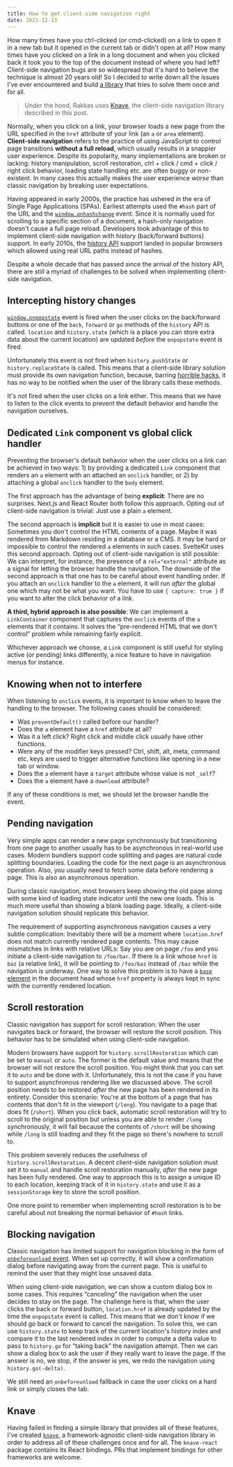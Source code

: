 ```yaml
---
title: How to get client-side navigation right
date: 2021-12-13
---
```



How many times have you ctrl-clicked (or cmd-clicked) on a link to open it in a new tab but it opened in the current tab or didn't open at all? How many times have you clicked on a link in a long document and when you clicked back it took you to the top of the document instead of where you had left? Client-side navigation bugs are so widespread that it's hard to believe the technique is almost 20 years old! So I decided to write down all the issues I've ever encountered and build [a library](https://github.com/cyco130/knave) that tries to solve them once and for all.

> Under the hood, Rakkas uses [Knave](https://github.com/cyco130/knave), the client-side navigation library described in this post.

Normally, when you click on a link, your browser loads a new page from the URL specified in the `href` attribute of your link (an `a` or `area` element). **Client-side navigation** refers to the practice of using JavaScript to control page transitions **without a full reload**, which usually results in a snappier user experience. Despite its popularity, many implementations are broken or lacking: history manipulation, scroll restoration, ctrl + click / cmd + click / right click behavior, loading state handling etc. are often buggy or non-existent. In many cases this actually makes the user experience _worse_ than classic navigation by breaking user expectations.

Having appeared in early 2000s, the practice has ushered in the era of Single Page Applications (SPAs). Earliest attempts used the `#hash` part of the URL and the [`window.onhashchange`](https://developer.mozilla.org/en-US/docs/Web/API/WindowEventHandlers/onhashchange) event. Since it is normally used for scrolling to a specific section of a document, a hash-only navigation doesn't cause a full page reload. Developers took advantage of this to implement client-side navigation with history (back/forward buttons) support. In early 2010s, the [history API](https://developer.mozilla.org/en-US/docs/Web/API/History_API) support landed in popular browsers which allowed using real URL paths instead of hashes.

Despite a whole decade that has passed since the arrival of the history API, there are still a myriad of challenges to be solved when implementing client-side navigation.

## Intercepting history changes

[`window.onpopstate`](https://developer.mozilla.org/en-US/docs/Web/API/WindowEventHandlers/onpopstate) event is fired when the user clicks on the back/forward buttons or one of the `back`, `forward` or `go` methods of the `history` API is called. `location` and `history.state` (which is a place you can store extra data about the current location) are updated _before_ the `onpopstate` event is fired.

Unfortunately this event is not fired when `history.pushState` or `history.replaceState` is called. This means that a client-side library solution must provide its own navigation function, because, barring [horrible hacks](https://stackoverflow.com/a/4585031), it has no way to be notified when the user of the library calls these methods.

It's not fired when the user clicks on a link either. This means that we have to listen to the click events to prevent the default behavior and handle the navigation ourselves.

## Dedicated `Link` component vs global click handler

Preventing the browser's default behavior when the user clicks on a link can be achieved in two ways: 1) by providing a dedicated `Link` component that renders an `a` element with an attached an `onclick` handler, or 2) by attaching a global `onclick` handler to the `body` element.

The first approach has the advantage of being **explicit**: There are no surprises. Next.js and React Router both follow this approach. Opting out of client-side navigation is trivial: Just use a plain `a` element.

The second approach is **implicit** but it is easier to use in most cases: Sometimes you don't control the HTML contents of a page. Maybe it was rendered from Markdown residing in a database or a CMS. It may be hard or impossible to control the rendered `a` elements in such cases. SvelteKit uses this second approach. Opting out of client-side navigation is still possible: We can interpret, for instance, the presence of a `rel="external"` attribute as a signal for letting the browser handle the navigation. The downside of the second approach is that one has to be careful about event handling order. If you attach an `onclick` handler to the `a` element, it will run _after_ the global one which may not be what you want. You have to use `{ capture: true }` if you want to alter the click behavior of a link.

**A third, hybrid approach is also possible**: We can implement a `LinkContainer` component that captures the `onclick` events of the `a` elements that it contains. It solves the “pre-rendered HTML that we don't control” problem while remaining fairly explicit.

Whichever approach we choose, a `Link` component is still useful for styling active (or pending) links differently, a nice feature to have in navigation menus for instance.

## Knowing when not to interfere

When listening to `onclick` events, it is important to know when to leave the handling to the browser. The following cases should be considered:

- Was `preventDefault()` called before our handler?
- Does the `a` element have a `href` attribute at all?
- Was it a left click? Right click and middle click usually have other functions.
- Were any of the modifier keys pressed? Ctrl, shift, alt, meta, command etc. keys are used to trigger alternative functions like opening in a new tab or window.
- Does the `a` element have a `target` attribute whose value is not `_self`?
- Does the `a` element have a `download` attribute?

If any of these conditions is met, we should let the browser handle the event.

## Pending navigation

Very simple apps can render a new page synchronously but transitioning from one page to another usually has to be asynchronous in real-world use cases. Modern bundlers support code splitting and pages are natural code splitting boundaries. Loading the code for the next page is an asynchronous operation. Also, you usually need to fetch some data before rendering a page. This is also an asynchronous operation.

During classic navigation, most browsers keep showing the old page along with some kind of loading state indicator until the new one loads. This is much more useful than showing a blank loading page. Ideally, a client-side navigation solution should replicate this behavior.

The requirement of supporting asynchronous navigation causes a very subtle complication: Inevitably there will be a moment where `location.href` does not match currently rendered page contents. This may cause mismatches in links with relative URLs: Say you are on page `/foo` and you initiate a client-side navigation to `/foo/bar`. If there is a link whose `href` is `baz` (a relative link), it will be pointing to `/foo/baz` instead of `/baz` while the navigation is underway. One way to solve this problem is to have a [`base` element](https://developer.mozilla.org/en-US/docs/Web/HTML/Element/base) in the document head whose `href` property is always kept in sync with the currently rendered location.

## Scroll restoration

Classic navigation has support for scroll restoration: When the user navigates back or forward, the browser will restore the scroll position. This behavior has to be simulated when using client-side navigation.

Modern browsers have support for `history.scrollRestoration` which can be set to `manual` or `auto`. The former is the default value and means that the browser will not restore the scroll position. You might think that you can set it to `auto` and be done with it. Unfortunately, this is not the case if you have to support asynchronous rendering like we discussed above. The scroll position needs to be restored _after_ the new page has been rendered in its entirety. Consider this scenario: You're at the bottom of a page that has contents that don't fit in the viewport (`/long`). You navigate to a page that does fit (`/short`). When you click back, automatic scroll restoration will try to scroll to the original position but unless you are able to render `/long` synchronously, it will fail because the contents of `/short` will be showing while `/long` is still loading and they fit the page so there's nowhere to scroll to.

This problem severely reduces the usefulness of `history.scrollRestoration`. A decent client-side navigation solution must set it to `manual` and handle scroll restoration manually, _after_ the new page has been fully rendered. One way to approach this is to assign a unique ID to each location, keeping track of it in `history.state` and use it as a `sessionStorage` key to store the scroll position.

One more point to remember when implementing scroll restoration is to be careful about not breaking the normal behavior of `#hash` links.

## Blocking navigation

Classic navigation has limited support for navigation blocking in the form of [`onbeforeunload` event](https://developer.mozilla.org/en-US/docs/Web/API/WindowEventHandlers/onbeforeunload). When set up correctly, it will show a confirmation dialog before navigating away from the current page. This is useful to remind the user that they might lose unsaved data.

When using client-side navigation, we can show a custom dialog box in some cases. This requires “canceling” the navigation when the user decides to stay on the page. The challenge here is that, when the user clicks the back or forward button, `location.href` is already updated by the time the `onpopstate` event is called. This means that we don't know if we should go back or forward to cancel the navigation. To solve this, we can use `history.state` to keep track of the current location's history index and compare it to the last rendered index in order to compute a delta value to pass to `history.go` for “taking back” the navigation attempt. Then we can show a dialog box to ask the user if they really want to leave the page. If the answer is no, we stop, if the answer is yes, we redo the navigation using `history.go(-delta)`.

We still need an `onbeforeunload` fallback in case the user clicks on a hard link or simply closes the tab.

## Knave

Having failed in finding a simple library that provides all of these features, I've created [`knave`](https://github.com/cyco130/knave), a framework-agnostic client-side navigation library in order to address all of these challenges once and for all. The `knave-react` package contains its React bindings. PRs that implement bindings for other frameworks are welcome.
